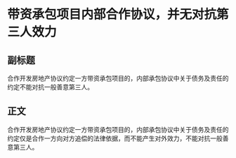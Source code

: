 # 带资承包项目内部合作协议，并无对抗第三人效力
## 副标题
合作开发房地产协议约定一方带资承包项目的，内部承包协议中关于债务及责任的约定不能对抗一般善意第三人。
## 正文
合作开发房地产协议约定一方带资承包项目的，内部承包协议中关于债务及责任的约定仅是合作一方向对方追偿的法律依据，而不能产生对外效力，不能对抗一般善意第三人。